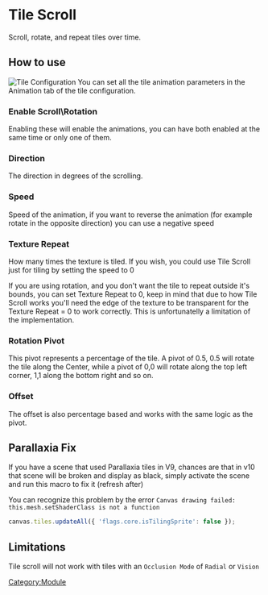 
# Tile Scroll

Scroll, rotate, and repeat tiles over time.

## How to use

![Tile Configuration](Tsconfiguration.png 'Tile Configuration') You can
set all the tile animation parameters in the Animation tab of the tile
configuration.

### Enable Scroll\\Rotation

Enabling these will enable the animations, you can have both enabled at
the same time or only one of them.

### Direction

The direction in degrees of the scrolling.

### Speed

Speed of the animation, if you want to reverse the animation (for
example rotate in the opposite direction) you can use a negative speed

### Texture Repeat

How many times the texture is tiled. If you wish, you could use Tile
Scroll just for tiling by setting the speed to 0

If you are using rotation, and you don't want the tile to repeat outside
it's bounds, you can set Texture Repeat to 0, keep in mind that due to
how Tile Scroll works you'll need the edge of the texture to be
transparent for the Texture Repeat = 0 to work correctly. This is
unfortunatelly a limitation of the implementation.

### Rotation Pivot

This pivot represents a percentage of the tile. A pivot of 0.5, 0.5 will
rotate the tile along the Center, while a pivot of 0,0 will rotate along
the top left corner, 1,1 along the bottom right and so on.

### Offset

The offset is also percentage based and works with the same logic as the
pivot.

## Parallaxia Fix

If you have a scene that used Parallaxia tiles in V9, chances are that
in v10 that scene will be broken and display as black, simply activate
the scene and run this macro to fix it (refresh after)

You can recognize this problem by the error `Canvas drawing failed:
this.mesh.setShaderClass is not a function`

```javascript
canvas.tiles.updateAll({ 'flags.core.isTilingSprite': false });
```

## Limitations

Tile scroll will not work with tiles with an `Occlusion Mode` of
`Radial` or `Vision`

[Category:Module](Category:Module 'wikilink')
